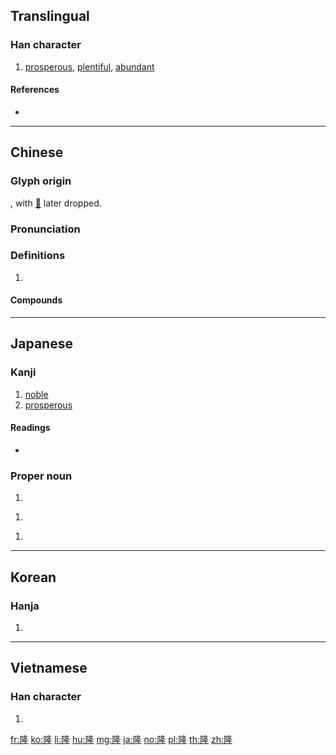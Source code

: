 {{character info/new}}
==Translingual==

===Han character===
{{Han char|rn=170|rad=阜|as=09|sn=12|four=77214|canj=NLHEM|ids=⿰[[阜|阝]]⿳[[夂]][[一]][[生]]}}

# [[prosperous]], [[plentiful]], [[abundant]]

====References====
* {{Han ref|kx=1356.220|dkj=41720|dj=1860.170|hdz=64148.050|uh=9686|ud=38534|bh=B6A9|bd=46761}}

----

==Chinese==
{{zh-forms}}

===Glyph origin===
{{Han etym}}
{{Han compound|降|生}}, with [[𡕒]] later dropped.

===Pronunciation===
{{zh-pron
|m=lóng
|c=lung4
|h=pfs=lùng
|mn=liông
|mn-t=long5
|w=
|mc=y
|oc=y
|ma=|ma2=
|cat=a
}}

===Definitions===
{{zh-hanzi}}

# {{rfdef|zh}}

====Compounds====
{{zh-der|乾隆|克隆斯臺|吉隆坡|咕隆|喀麥隆|國運昌隆|基隆市|基隆廟口|基隆河|大呼隆|大陸隆堆|大陸隆起|德劭譽隆|德隆望尊|德隆望重|昌隆|李隆基|汙隆|沙隆|波隆那|海洋隆起|穹隆|興隆|蒲隆地|西鄉隆盛|豐隆|轟隆|道高德隆|郅隆|郝隆晒書|隆中對|隆中山|隆乳|隆冬|隆刑峻法|隆古賤今|隆名|隆寒|隆崇|隆德|隆恩|隆恩曠典|隆恩盛德|隆情|隆愛|隆昌|隆暑|隆替|隆極|隆正|隆汙|隆河|隆河谷地|隆渥|隆準|隆盛|隆穹|隆窯|隆窳|隆美爾|隆興|隆貴|隆起|隆運|隆重|隆隆|隆顏|隆鼻}}

----

==Japanese==

===Kanji===
{{ja-kanji|grade=c|rs=阜09}}

# [[noble]]
# [[prosperous]]

====Readings====
* {{ja-readings|goon=[[る]] (ru)|kanon=[[りゅう]] (ryū)|kun=[[なかだか]] (nakadaka), [[たかい]] (takai)}}

===Proper noun===
{{ja-pos|proper|たかし}}

# {{given name|male|lang=ja|sort=たかし}}

{{ja-pos|proper|ゆたか}}

# {{given name|male|lang=ja|sort=ゆたか}}

{{ja-pos|proper|りゅう}}

# {{given name|male|or=female|lang=ja|sort=りゅう}}

----

==Korean==

===Hanja===
{{ko-hanja|hangeul=[[륭]], [[융]]|eumhun=|rv=ryung, yung|mr=ryung, yung|y=lyung, yung}}

# {{defn|lang=ko|sort=阜09}}

----

==Vietnamese==

===Han character===
{{vi-hantu|[[long]], [[lung]], [[quang]]|rs=阜09}}

# {{defn|lang=vi|sort=阜09}}

[[fr:隆]]
[[ko:隆]]
[[li:隆]]
[[hu:隆]]
[[mg:隆]]
[[ja:隆]]
[[no:隆]]
[[pl:隆]]
[[th:隆]]
[[zh:隆]]